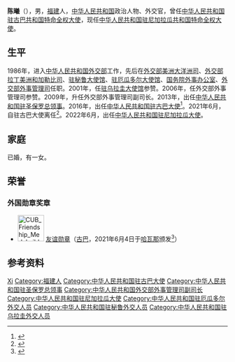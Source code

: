'''陈曦'''（{{bd|1965年|6月||}}），男，[[福建省|福建]]人，[[中华人民共和国|中华人民共和国]]政治人物、外交官，曾任[[中国驻古巴大使列表|中华人民共和国驻古巴共和国特命全权大使]]，现任[[中国驻尼加拉瓜大使列表|中华人民共和国驻尼加拉瓜共和国特命全权大使]]。

==生平==
1986年，进入[[中华人民共和国外交部|中华人民共和国外交部]]工作，先后在[[中华人民共和国外交部北美大洋洲司|外交部美洲大洋洲司]]、[[中华人民共和国外交部拉丁美洲和加勒比司|外交部拉丁美洲和加勒比司]]、[[中国驻秘鲁大使馆|驻秘鲁大使馆]]、[[中国驻厄瓜多尔大使馆|驻厄瓜多尔大使馆]]、[[国务院外事办公室|国务院外事办公室]]、[[中华人民共和国外交部外事管理司|外交部外事管理司]]任职。2001年，任[[中国驻乌拉圭大使馆|驻乌拉圭大使馆]]参赞。2006年，任外交部外事管理司参赞。2009年，升任外交部外事管理司副司长。2013年，出任[[中国驻圣保罗总领事列表|中华人民共和国驻圣保罗总领事]]。2016年，出任[[中国驻古巴大使列表|中华人民共和国驻古巴大使]]<ref>{{Cite web|title=中华人民共和国驻古巴共和国大使陈曦简历|url=http://cu.china-embassy.org/chn/sgxx/dsjl/|date=2016-11-08|accessdate=2022-06-03|work=中华人民共和国驻古巴共和国大使馆|archive-date=2021-06-27|archive-url=https://web.archive.org/web/20210627234037/http://cu.china-embassy.org/chn/sgxx/dsjl/}}</ref>。2021年6月，自驻古巴大使离任<ref>{{Cite web|url=http://cu.china-embassy.gov.cn/chn/sgxx/sgxw/202106/t20210616_9031581.htm|title=驻古巴大使陈曦辞行拜会古外贸外资部代部长冈萨雷斯|date=2021-06-15|accessdate=2022-06-03|work=中华人民共和国驻古巴共和国大使馆}}</ref>。2022年6月，出任[[中国驻尼加拉瓜大使列表|中华人民共和国驻尼加拉瓜大使]]。

==家庭==
已婚，有一女。

==荣誉==
===外国勋章奖章===
* [[File:CUB_Friendship_Medal_ribbon.svg|60px]] [[友谊勋章_(古巴)|友谊勋章]]（[[古巴|古巴]]，2021年6月4日于[[哈瓦那|哈瓦那]]颁发<ref>{{cite web |title=驻古巴大使陈曦获颁古巴共和国友谊勋章 |url=http://cu.chineseembassy.org/chn/sgxx/sgxw/t1881718.htm |publisher=中华人民共和国驻古巴共和国大使馆 |date=2021-06-07 |accessdate=2021-08-16}}</ref>）

== 参考资料 ==
{{reflist}}
{{start box}}
{{s-dip}}
{{succession box|[[黃志良|黃志良]]|现任|[[中国驻尼加拉瓜大使列表|中华人民共和国驻尼加拉瓜大使]]|2022年6月－}}
{{succession box|[[张拓|张拓]]|[[马辉_(1968年)|马辉]]|[[中国驻古巴大使列表|中华人民共和国驻古巴大使]]|2016年10月－2021年6月}}
{{succession box|[[孙荣茂|孙荣茂]]|[[宋扬_(1967年)|宋扬]]|[[中国驻圣保罗总领事列表|中华人民共和国驻圣保罗总领事]]|2013年9月－2016年9月}}
{{end box}}
{{Authority control}}
{{DEFAULTSORT:Chen陈}}
[[Category:陈姓|Xi]]
[[Category:福建人|Category:福建人]]
[[Category:中华人民共和国驻古巴大使|Category:中华人民共和国驻古巴大使]]
[[Category:中华人民共和国驻圣保罗总领事|Category:中华人民共和国驻圣保罗总领事]]
[[Category:中华人民共和国外交部外事管理司副司长|Category:中华人民共和国外交部外事管理司副司长]]
[[Category:中华人民共和国驻尼加拉瓜大使|Category:中华人民共和国驻尼加拉瓜大使]]
[[Category:中华人民共和国驻厄瓜多尔外交人员|Category:中华人民共和国驻厄瓜多尔外交人员]]
[[Category:中华人民共和国驻秘鲁外交人员|Category:中华人民共和国驻秘鲁外交人员]]
[[Category:中华人民共和国驻乌拉圭外交人员|Category:中华人民共和国驻乌拉圭外交人员]]